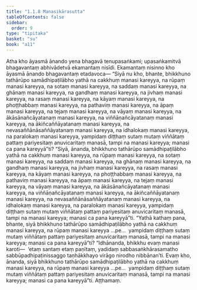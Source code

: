```yaml
---
title: "1.1.8 Manasikārasutta"
tableOfContents: false
sidebar:
  order: 9
type: "tipitaka"
basket: "su"
book: "a11"
---
```



<DynamicBreadcrumb />

<Division number="8" book="a11">

<Paragraph number="58" book="a11">
Atha kho āyasmā ānando yena bhagavā tenupasaṅkami; upasaṅkamitvā bhagavantaṃ abhivādetvā ekamantaṃ nisīdi. Ekamantaṃ nisinno kho āyasmā ānando bhagavantaṃ etadavoca—
</Paragraph>

<Paragraph number="59" book="a11">
“Siyā nu kho, bhante, bhikkhuno tathārūpo samādhipaṭilābho yathā na cakkhuṃ manasi kareyya, na rūpaṃ manasi kareyya, na sotaṃ manasi kareyya, na saddaṃ manasi kareyya, na ghānaṃ manasi kareyya, na gandhaṃ manasi kareyya, na jivhaṃ manasi kareyya, na rasaṃ manasi kareyya, na kāyaṃ manasi kareyya, na phoṭṭhabbaṃ manasi kareyya, na pathaviṃ manasi kareyya, na āpaṃ manasi kareyya, na tejaṃ manasi kareyya, na vāyaṃ manasi kareyya, na ākāsānañcāyatanaṃ manasi kareyya, na viññāṇañcāyatanaṃ manasi kareyya, na ākiñcaññāyatanaṃ manasi kareyya, na nevasaññānāsaññāyatanaṃ manasi kareyya, na idhalokaṃ manasi kareyya, na paralokaṃ manasi kareyya, yampidaṃ diṭṭhaṃ sutaṃ mutaṃ viññātaṃ pattaṃ pariyesitaṃ anuvicaritaṃ manasā, tampi na manasi kareyya; manasi ca pana kareyyā”ti?
</Paragraph>

<Paragraph number="60" book="a11">
“Siyā, ānanda, bhikkhuno tathārūpo samādhipaṭilābho yathā na cakkhuṃ manasi kareyya, na rūpaṃ manasi kareyya, na sotaṃ manasi kareyya, na saddaṃ manasi kareyya, na ghānaṃ manasi kareyya, na gandhaṃ manasi kareyya, na jivhaṃ manasi kareyya, na rasaṃ manasi kareyya, na kāyaṃ manasi kareyya, na phoṭṭhabbaṃ manasi kareyya, na pathaviṃ manasi kareyya, na āpaṃ manasi kareyya, na tejaṃ manasi kareyya, na vāyaṃ manasi kareyya, na ākāsānañcāyatanaṃ manasi kareyya, na viññāṇañcāyatanaṃ manasi kareyya, na ākiñcaññāyatanaṃ manasi kareyya, na nevasaññānāsaññāyatanaṃ manasi kareyya, na idhalokaṃ manasi kareyya, na paralokaṃ manasi kareyya, yampidaṃ diṭṭhaṃ sutaṃ mutaṃ viññātaṃ pattaṃ pariyesitaṃ anuvicaritaṃ manasā, tampi na manasi kareyya; manasi ca pana kareyyā”ti.
</Paragraph>

<Paragraph number="61" book="a11">
“Yathā kathaṃ pana, bhante, siyā bhikkhuno tathārūpo samādhipaṭilābho yathā na cakkhuṃ manasi kareyya, na rūpaṃ manasi kareyya …pe…  yampidaṃ diṭṭhaṃ sutaṃ mutaṃ viññātaṃ pattaṃ pariyesitaṃ anuvicaritaṃ manasā, tampi na manasi kareyya; manasi ca pana kareyyā”ti?
</Paragraph>

<Paragraph number="62" book="a11">
“Idhānanda, bhikkhu evaṃ manasi karoti—  ‘etaṃ santaṃ etaṃ paṇītaṃ, yadidaṃ sabbasaṅkhārasamatho sabbūpadhipaṭinissaggo taṇhākkhayo virāgo nirodho nibbānan’ti. Evaṃ kho, ānanda, siyā bhikkhuno tathārūpo samādhipaṭilābho yathā na cakkhuṃ manasi kareyya, na rūpaṃ manasi kareyya …pe…  yampidaṃ diṭṭhaṃ sutaṃ mutaṃ viññātaṃ pattaṃ pariyesitaṃ anuvicaritaṃ manasā, tampi na manasi kareyya; manasi ca pana kareyyā”ti.

</Paragraph>
</Division>

<Paragraph number="63" type="center" book="a11">
Aṭṭhamaṃ.
</Paragraph>